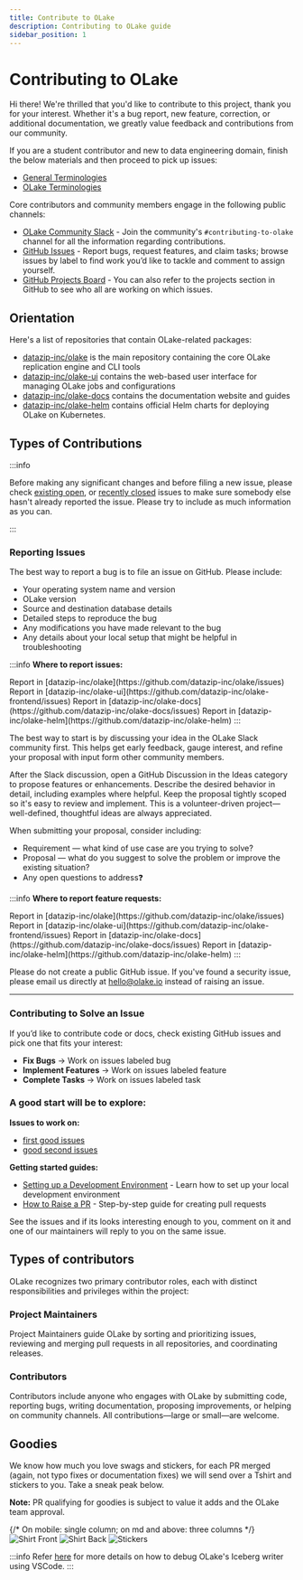```yaml
---
title: Contribute to OLake
description: Contributing to OLake guide
sidebar_position: 1
---
```


# Contributing to OLake
Hi there! We're thrilled that you'd like to contribute to this project, thank you for your interest. Whether it's a bug report, new feature, correction, or additional documentation, we greatly value feedback and contributions from our community.

If you are a student contributor and new to data engineering domain, finish the below materials and then proceed to pick up issues:
- [General Terminologies](../resources/terminologies)
- [OLake Terminologies](../resources/olake-terminologies)

Core contributors and community members engage in the following public channels:

- [OLake Community Slack](https://olake.io/slack) - Join the community's `#contributing-to-olake` channel for all the information regarding contributions.
- [GitHub Issues](https://github.com/datazip-inc/olake/issues) - Report bugs, request features, and claim tasks; browse issues by label to find work you’d like to tackle and comment to assign yourself.
- [GitHub Projects Board](https://github.com/orgs/datazip-inc/projects/5) - You can also refer to the projects section in GitHub to see who all are working on which issues.

## Orientation

Here's a list of repositories that contain OLake-related packages:

- [datazip-inc/olake](https://github.com/datazip-inc/olake) is the main repository containing the core OLake replication engine and CLI tools
- [datazip-inc/olake-ui](https://github.com/datazip-inc/olake-frontend) contains the web-based user interface for managing OLake jobs and configurations
- [datazip-inc/olake-docs](https://github.com/datazip-inc/olake-docs) contains the documentation website and guides
- [datazip-inc/olake-helm](https://github.com/datazip-inc/olake-helm) contains official Helm charts for deploying OLake on Kubernetes.

## Types of Contributions

:::info

Before making any significant changes and before filing a new issue, please check [existing open](https://github.com/datazip-inc/olake/issues?q=is%3Aopen+is%3Aissue), or [recently closed](https://github.com/datazip-inc/olake/issues?q=is%3Aissue+is%3Aclosed) issues to make sure somebody else hasn't already reported the issue. Please try to include as much information as you can.

:::

### Reporting Issues

<Tabs>
<TabItem value="bugs" label="Bugs" default>

The best way to report a bug is to file an issue on GitHub. Please include:

- Your operating system name and version
- OLake version
- Source and destination database details
- Detailed steps to reproduce the bug
- Any modifications you have made relevant to the bug
- Any details about your local setup that might be helpful in troubleshooting

:::info
**Where to report issues:**

<Tabs>
<TabItem value="olake_cli" label="OLake CLI/Core issues" default>
Report in [datazip-inc/olake](https://github.com/datazip-inc/olake/issues)
</TabItem>
<TabItem value="olake_ui" label="OLake UI issues">
Report in [datazip-inc/olake-ui](https://github.com/datazip-inc/olake-frontend/issues) 
</TabItem>
<TabItem value="olake_doc" label="Documentation issues">
Report in [datazip-inc/olake-docs](https://github.com/datazip-inc/olake-docs/issues) 
</TabItem>
<TabItem value="olake_helm" label="OLake Helm issues">
Report in [datazip-inc/olake-helm](https://github.com/datazip-inc/olake-helm)
</TabItem>

</Tabs>
:::

</TabItem>

<TabItem value="features" label="Feature/Tasks">

The best way to start is by discussing your idea in the OLake Slack community first. This helps get early feedback, gauge interest, and refine your proposal with input form other community members.

After the Slack discussion, open a GitHub Discussion in the Ideas category to propose features or enhancements. Describe the desired behavior in detail, including examples where helpful. Keep the proposal tightly scoped so it's easy to review and implement. This is a volunteer-driven project—well-defined, thoughtful ideas are always appreciated.

When submitting your proposal, consider including:

- Requirement — what kind of use case are you trying to solve?
- Proposal — what do you suggest to solve the problem or improve the existing situation?
- Any open questions to address❓

:::info
**Where to report feature requests:**

<Tabs>
<TabItem value="olake_cli_features" label="OLake CLI/Core features" default>
Report in [datazip-inc/olake](https://github.com/datazip-inc/olake/issues)
</TabItem>
<TabItem value="olake_ui_features" label="OLake UI features">
Report in [datazip-inc/olake-ui](https://github.com/datazip-inc/olake-frontend/issues) 
</TabItem>
<TabItem value="olake_doc_features" label="Documentation features">
Report in [datazip-inc/olake-docs](https://github.com/datazip-inc/olake-docs/issues) 
</TabItem>
<TabItem value="olake_helm_features" label="OLake Helm features">
Report in [datazip-inc/olake-helm](https://github.com/datazip-inc/olake-helm)
</TabItem>

</Tabs>
:::

</TabItem>

<TabItem value="security" label="Security Issues">

Please do not create a public GitHub issue. If you've found a security issue, please email us directly at [hello@olake.io](mailto:hello@olake.io) instead of raising an issue.

</TabItem>

</Tabs>

---

### Contributing to Solve an Issue

If you’d like to contribute code or docs, check existing GitHub issues and pick one that fits your interest:
- **Fix Bugs** → Work on issues labeled bug
- **Implement Features** → Work on issues labeled feature
- **Complete Tasks** → Work on issues labeled task

### A good start will be to explore:

**Issues to work on:**
- [first good issues](https://github.com/datazip-inc/olake/issues?q=is%3Aissue%20state%3Aopen%20label%3A%22good%20first%20issue%22)
- [good second issues](https://github.com/datazip-inc/olake/issues?q=is%3Aissue%20state%3Aopen%20label%3A%22good%20second%20issue%22)

**Getting started guides:**
- [Setting up a Development Environment](./setting-up-a-dev-env) - Learn how to set up your local development environment
- [How to Raise a PR](./issues-and-prs) - Step-by-step guide for creating pull requests

See the issues and if its looks interesting enough to you, comment on it and one of our maintainers will reply to you on the same issue.

## Types of contributors

OLake recognizes two primary contributor roles, each with distinct responsibilities and privileges within the project:

### Project Maintainers

Project Maintainers guide OLake by sorting and prioritizing issues, reviewing and merging pull requests in all repositories, and coordinating releases.

### Contributors

Contributors include anyone who engages with OLake by submitting code, reporting bugs, writing documentation, proposing improvements, or helping on community channels. All contributions—large or small—are welcome.

## Goodies

We know how much you love swags and stickers, for each PR merged (again, not typo fixes or documentation fixes) we will send over a Tshirt and stickers to you. Take a sneak peak below.

**Note:** PR qualifying for goodies is subject to value it adds and the OLake team approval.

<div className="container mx-auto px-4 py-8">
      {/* On mobile: single column; on md and above: three columns */}
      <div className="grid grid-cols-1 md:grid-cols-3 gap-4">
        <img
          src="/img/olake/olake_shirt1.webp"
          alt="Shirt Front"
          className="w-full h-auto object-cover rounded-lg shadow"
          loading="lazy" decoding="async"
        />
        <img
          src="/img/olake/olake_shirt2.webp"
          alt="Shirt Back"
          className="w-full h-auto object-cover rounded-lg shadow"
          loading="lazy" decoding="async"
        />
        <img
          src="/img/olake/stickers.webp"
          alt="Stickers"
          className="w-full h-auto object-cover rounded-lg shadow"
          loading="lazy" decoding="async"
        />
      </div>
    </div>


:::info
Refer [here](https://olake.io/docs/writers/iceberg/troubleshooting#vscode-debug-configuration) for more details on how to debug OLake's Iceberg writer using VSCode.
:::
